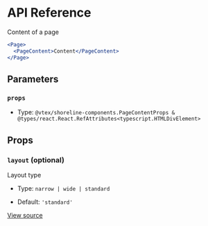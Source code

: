 # API Reference

Content of a page

```jsx
<Page>
  <PageContent>Content</PageContent>
</Page>
```

## Parameters

### `props`

- Type: `@vtex/shoreline-components.PageContentProps & @types/react.React.RefAttributes<typescript.HTMLDivElement>`

## Props

### `layout` (optional)

Layout type

- Type: `narrow | wide | standard`

- Default: `'standard'`

[View source](https://github.com/vtex/shoreline/blob/9d89b10f5/packages/components/src/page/page-content.tsx#L14)
